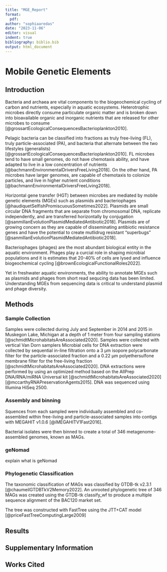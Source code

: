 ```yaml
---
title: "MGE_Report"
format:
  pdf:
author: "sophiaaredas"
date: "2023-11-06"
editor: visual
indent: true
bibliography: biblio.bib
output: html_document
---
```


# Mobile Genetic Elements

## Introduction

Bacteria and archaea are vital components to the biogeochemical cycling of carbon and nutrients, especially in aquatic ecosystems. Heterotrophic microbes directly consume particulate organic matter and is broken down into bioavailable organic and inorganic nutrients that are released for other microbes to consume [@grossartEcologicalConsequencesBacterioplankton2010]. 

Pelagic bacteria can be classified into fractions as truly free-living (FL), truly particle-associated (PA), and bacteria that alternate between the two lifestyles (generalists) [@grossartEcologicalConsequencesBacterioplankton2010]. FL microbes tend to have small genomes, do not have chemotaxis ability, and have adapted to live in a low concentration of nutrients [@bachmannEnvironmentalDriversFreeLiving2018]. On the other hand, PA microbes have larger genomes, are capable of chemotaxis to colonize particles, and live in higher nutrient conditions [@bachmannEnvironmentalDriversFreeLiving2018]. 

Horizontal gene transfer (HGT) between microbes are mediated by mobile genetic elements (MGEs) such as plasmids and bacteriophages [@haudiquetSelfishPromiscuousSometimes2022]. Plasmids are small circular DNA fragments that are separate from chromosomal DNA, replicate independently, and are transferred horizontally by conjugation [@sanmillanEvolutionPlasmidMediatedAntibiotic2018]. Plasmids are of growing concern as they are capable of disseminating antibiotic resistance genes and have the potential to create mutlidrug resistant "superbugs" [@sanmillanEvolutionPlasmidMediatedAntibiotic2018]. 

Bacteriophages (phages) are the most abundant biological entity in the aquatic environment. Phages play a curcial role in shaping microbial populations and it is estimates that 20-40% of cells are lysed and influence biogeochemical cycling [@brownEcologicalFunctionalRoles2022]. 

Yet in freshwater aquatic environments, the ability to annotate MGEs such as plasmids and phages from short read sequcing data has been limited. Understanding MGEs from sequencing data is critical to understand plasmid and phage diversity. 

## Methods

### Sample Collection

Samples were collected during July and September in 2014 and 2015 in Muskegon Lake, Michigan at a depth of 1 meter from four sampling stations [@schmidtMicrohabitatsAreAssociated2020]. Samples were collected with vertical Van Dorn samplers Microbial cells for DNA extraction were collected by sequential in-line filtration onto a 3 μm isopore polycarbonate filter for the particle-associated fraction and a 0.22 μm polyethersulfone membrane filter for the free-living fraction [@schmidtMicrohabitatsAreAssociated2020]. DNA extractions were performed by using an optimized method based on the AllPrep DNA/RNA/miRNA Universal kit [@schmidtMicrohabitatsAreAssociated2020] [@mccarthyRNAPreservationAgents2015]. DNA was sequenced using Illumina HiSeq 2500.

### Assembly and binning
Squences from each sampled were individually assembled and co-assembled within free-living and particle-associated samples into contigs with MEGAHIT v1.0.6 [@iMEGAHITV1Fast2016]. 

Bacterial isolates were then binned to create a total of 346 metagenome-assembled genomes, known as MAGs.

### geNomad

explain what is geNomad

### Phylogenetic Classification
The taxonomic classification of MAGs was classified by GTDB-tk v2.3.1 [@chaumeilGTDBTkV2Memory2022]. An unrooted phylogenetic tree of 346 MAGs was created using the GTDB-tk classify_wf to produce a multiple sequence alignment of the BAC120 market set.

The tree was constructed with FastTree using the JTT+CAT model [@priceFastTreeComputingLarge2009]

## Results


## Supplementary Information

## Works Cited
